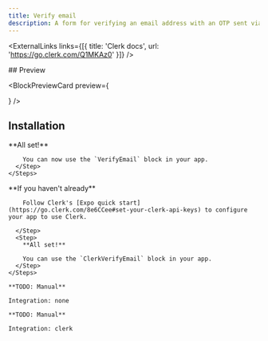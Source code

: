 ```yaml
---
title: Verify email
description: A form for verifying an email address with an OTP sent via email.
---
```



<ExternalLinks links={[{ title: 'Clerk docs', url: 'https://go.clerk.com/Q1MKAz0' }]} />

<div className="h-5" />

<div id="preview" className='*:hidden scroll-m-20' aria-hidden>
  ## Preview
</div>
    
<BlockPreviewCard preview={<div className="w-full max-w-sm"><VerifyEmail /></div>} />


## Installation

<AuthBlockTabs>
  <AuthBlockTabsCliContent integration="none">
    <Steps>
      <Step>
        <CommandTabs args={["add", "verify-email"]}/>
      </Step>
      <Step>
        **All set!**

        You can now use the `VerifyEmail` block in your app.
      </Step>
    </Steps>
  </AuthBlockTabsCliContent>
  <AuthBlockTabsCliContent integration="clerk">
    <Steps>
      <Step>
        <CommandTabs args={["add", "clerk-verify-email"]}/>
      </Step>
      <Step>
        **If you haven't already**

        Follow Clerk's [Expo quick start](https://go.clerk.com/8e6CCee#set-your-clerk-api-keys) to configure your app to use Clerk.
        
      </Step>
      <Step>
        **All set!**

        You can use the `ClerkVerifyEmail` block in your app.
      </Step>
    </Steps>
  </AuthBlockTabsCliContent>

  <AuthBlockTabsManualContent integration="none">

    **TODO: Manual**

    Integration: none
  </AuthBlockTabsManualContent>
  <AuthBlockTabsManualContent integration="clerk">

    **TODO: Manual**

    Integration: clerk
    
  </AuthBlockTabsManualContent>
</AuthBlockTabs>